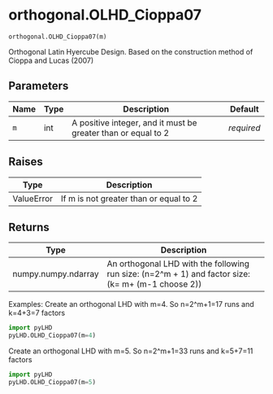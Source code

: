 # orthogonal.OLHD_Cioppa07 { #pyLHD.orthogonal.OLHD_Cioppa07 }

`orthogonal.OLHD_Cioppa07(m)`

Orthogonal Latin Hyercube Design. Based on the construction method of Cioppa and Lucas (2007)

## Parameters

| Name   | Type   | Description                                                   | Default    |
|--------|--------|---------------------------------------------------------------|------------|
| `m`    | int    | A positive integer, and it must be greater than or equal to 2 | _required_ |

## Raises

| Type       | Description                            |
|------------|----------------------------------------|
| ValueError | If m is not greater than or equal to 2 |

## Returns

| Type                | Description                                                                                         |
|---------------------|-----------------------------------------------------------------------------------------------------|
| numpy.numpy.ndarray | An orthogonal LHD with the following run size: (n=2^m + 1) and  factor size: (k= m+ (m-1 choose 2)) |

Examples:
Create an orthogonal LHD with m=4. So n=2^m+1=17 runs and k=4+3=7 factors
```python
import pyLHD
pyLHD.OLHD_Cioppa07(m=4)
```
Create an orthogonal LHD with m=5. So n=2^m+1=33 runs and k=5+7=11 factors
```python
import pyLHD
pyLHD.OLHD_Cioppa07(m=5)
```